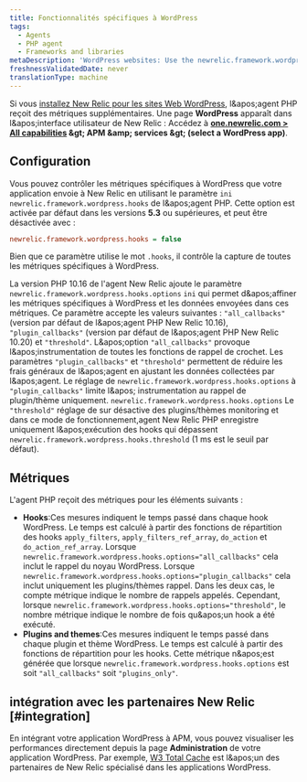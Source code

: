 ```yaml
---
title: Fonctionnalités spécifiques à WordPress
tags:
  - Agents
  - PHP agent
  - Frameworks and libraries
metaDescription: 'WordPress websites: Use the newrelic.framework.wordpress.hooks INI setting to capture special metrics for hooks, plugins, and themes with New Relic.'
freshnessValidatedDate: never
translationType: machine
---
```


Si vous [installez New Relic pour les sites Web WordPress](/docs/agents/php-agent/installation/install-php-agent-shared-hosting-service), l&amp;apos;agent PHP reçoit des métriques supplémentaires. Une page <DNT>**WordPress**</DNT> apparaît dans l&amp;apos;interface utilisateur de New Relic : Accédez à <DNT>**[one.newrelic.com &gt; All capabilities](https://one.newrelic.com/all-capabilities) &amp;gt; APM &amp;amp; services &amp;gt; (select a WordPress app)**</DNT>.

## Configuration

Vous pouvez contrôler les métriques spécifiques à WordPress que votre application envoie à New Relic en utilisant le paramètre `ini` `newrelic.framework.wordpress.hooks` de l&amp;apos;agent PHP. Cette option est activée par défaut dans les versions <DNT>**5.3**</DNT> ou supérieures, et peut être désactivée avec :

```ini
newrelic.framework.wordpress.hooks = false
```

Bien que ce paramètre utilise le mot `.hooks`, il contrôle la capture de toutes les métriques spécifiques à WordPress.

La version PHP 10.16 de l&apos;agent New Relic ajoute le paramètre `newrelic.framework.wordpress.hooks.options` `ini` qui permet d&amp;apos;affiner les métriques spécifiques à WordPress et les données envoyées dans ces métriques. Ce paramètre accepte les valeurs suivantes : `"all_callbacks"` (version par défaut de l&amp;apos;agent PHP New Relic 10.16), `"plugin_callbacks"` (version par défaut de l&amp;apos;agent PHP New Relic 10.20) et `"threshold"`. L&amp;apos;option `"all_callbacks"` provoque l&amp;apos;instrumentation de toutes les fonctions de rappel de crochet. Les paramètres `"plugin_callbacks"` et `"threshold"` permettent de réduire les frais généraux de l&amp;apos;agent en ajustant les données collectées par l&amp;apos;agent. Le réglage de `newrelic.framework.wordpress.hooks.options` à `"plugin_callbacks"` limite l&amp;apos; instrumentation au rappel de plugin/thème uniquement. `newrelic.framework.wordpress.hooks.options` Le `"threshold"` réglage de sur désactive des plugins/thèmes monitoring et dans ce mode de fonctionnement,agent New Relic PHP enregistre uniquement l&amp;apos;exécution des hooks qui dépassent `newrelic.framework.wordpress.hooks.threshold` (1 ms est le seuil par défaut).

## Métriques

L&apos;agent PHP reçoit des métriques pour les éléments suivants :

* <DNT>**Hooks**</DNT>:Ces mesures indiquent le temps passé dans chaque hook WordPress. Le temps est calculé à partir des fonctions de répartition des hooks `apply_filters`, `apply_filters_ref_array`, `do_action` et `do_action_ref_array`. Lorsque `newrelic.framework.wordpress.hooks.options="all_callbacks"` cela inclut le rappel du noyau WordPress. Lorsque `newrelic.framework.wordpress.hooks.options="plugin_callbacks"` cela inclut uniquement les plugins/thèmes rappel. Dans les deux cas, le compte métrique indique le nombre de rappels appelés. Cependant, lorsque `newrelic.framework.wordpress.hooks.options="threshold"`, le nombre métrique indique le nombre de fois qu&amp;apos;un hook a été exécuté.
* <DNT>**Plugins and themes**</DNT>:Ces mesures indiquent le temps passé dans chaque plugin et thème WordPress. Le temps est calculé à partir des fonctions de répartition pour les hooks. Cette métrique n&amp;apos;est générée que lorsque `newrelic.framework.wordpress.hooks.options` est soit `"all_callbacks"` soit `"plugins_only"`.

## intégration avec les partenaires New Relic [#integration]

En intégrant votre application WordPress à APM, vous pouvez visualiser les performances directement depuis la page <DNT>**Administration**</DNT> de votre application WordPress. Par exemple, [W3 Total Cache](https://newrelic.com/blog/best-practices/web-performance-optimization-automation) est l&amp;apos;un des partenaires de New Relic spécialisé dans les applications WordPress.